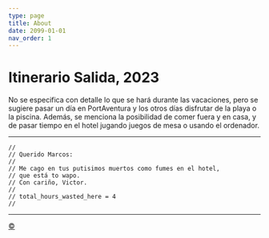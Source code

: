 ```yaml
---
type: page
title: About
date: 2099-01-01
nav_order: 1
---
```


# Itinerario Salida, 2023

No se especifica con detalle lo que se hará durante las vacaciones, pero se sugiere pasar un día en PortAventura y los otros días disfrutar de la playa o la piscina. Además, se menciona la posibilidad de comer fuera y en casa, y de pasar tiempo en el hotel jugando juegos de mesa o usando el ordenador.

----

```
// 
// Querido Marcos:
// 
// Me cago en tus putisimos muertos como fumes en el hotel,
// que está to wapo.
// Con cariño, Victor.
// 
// total_hours_wasted_here = 4
//
```

----

<a class="top-link hide" href="#copyright">©</a>
<a name="copyright"></a>
